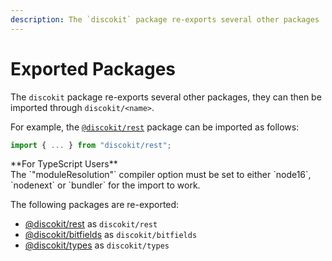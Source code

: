 ```yaml
---
description: The `discokit` package re-exports several other packages
---
```



# Exported Packages

The `discokit` package re-exports several other packages, they can then be imported
through `discokit/<name>`.

For example, the [`@discokit/rest`](/reference/discokit-rest) package
can be imported as follows:

```js
import { ... } from "discokit/rest";
```

<Callout>
  **For TypeScript Users**
  <br />
  The `"moduleResolution"` compiler option must be set to either `node16`,
  `nodenext` or `bundler` for the import to work.
</Callout>

The following packages are re-exported:

- [@discokit/rest](/reference/discokit-rest) as `discokit/rest`
- [@discokit/bitfields](/reference/discokit-bitfields) as `discokit/bitfields`
- [@discokit/types](/reference/discokit-types) as `discokit/types`
